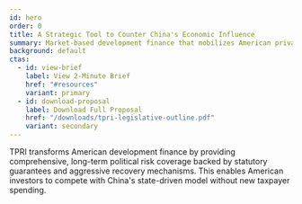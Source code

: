 ```yaml
---
id: hero
order: 0
title: A Strategic Tool to Counter China's Economic Influence
summary: Market-based development finance that mobilizes American private capital.
background: default
ctas:
  - id: view-brief
    label: View 2-Minute Brief
    href: "#resources"
    variant: primary
  - id: download-proposal
    label: Download Full Proposal
    href: "/downloads/tpri-legislative-outline.pdf"
    variant: secondary
---
```


TPRI transforms American development finance by providing comprehensive, long-term political risk coverage backed by statutory guarantees and aggressive recovery mechanisms. This enables American investors to compete with China's state-driven model without new taxpayer spending.

<Citation id="ref-opportunity" />
